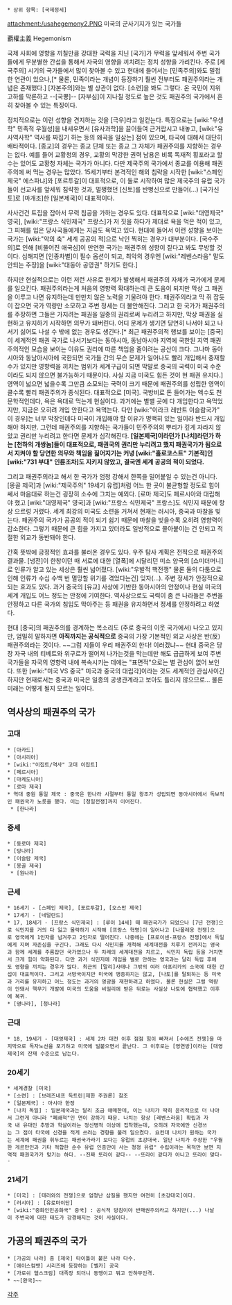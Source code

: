  * 상위 항목: [국제정세]

attachment:/usahegemony2.PNG
미국의 군사기지가 있는 국가들

覇權主義
Hegemonism

국제 사회에 영향을 끼칠만큼 강대한 국력을 지닌 [국가]가 무력을 앞세워서 주변 국가들에게 무분별한 간섭을 통해서 자국의 영향을 끼치려는 정치 성향을 가리킨다. 주로 [제국주의] 시기의 국가들에서 많이 찾아볼 수 있고 현대에 들어서는 [민족주의]와도 밀접한 연관이 있으나,[* 물론, 민족이라는 개념이 등장하기 훨씬 전부터도 패권주의라는 개념은 존재했다.] [자본주의]와는 별 상관이 없다. [소련]을 봐도 그렇다. 온 국민이 지위고하를 막론하고 --[국뽕]-- [자부심]이 지나칠 정도로 높은 것도 패권주의 국가에서 흔히 찾아볼 수 있는 특징이다.

정치적으로는 이런 성향을 견지하는 것을 [극우]라고 일컫는다. 특징으로는 [wiki:"우생학" 민족적 우월성]을 내세우면서 [유사과학]을 끌어들여 근거랍시고 내놓고, [wiki:"유사역사학" 역사를 짜집기 하는 등의 왜곡을 일삼는] 점이 있으며, 타국에 대해서 대단히 배타적이다. [종교]의 경우는 종교 단체 또는 종교 그 자체가 패권주의를 지향하는 경우는 없다. 예를 들어 교황청의 경우, 교황의 막강한 권력 남용은 비록 독재적 횡포라고 할 수는 있어도 교황청 자체는 국가가 아니다. 다만 제국주의 국가에서 종교를 이용해 패권주의에 써 먹는 경우는 많았다. 15세기부터 본격적인 해외 침략을 시작한 [wiki:"스페인 제국" 에스파냐]와 [포르투갈]이 대표적으로, 이 둘로 시작하여 많은 제국주의 유럽 국가들이 선교사를 앞세워 침략한 것과, 멀쩡했던 [신토]를 반병신으로 만들어(...) [국가신토]로 [마개조]한 [일본제국]이 대표적이다.

사사건건 트집을 잡아서 무력 침공을 가하는 경우도 있다. 대표적으로 [wiki:"대영제국" 영국], [wiki:"프랑스 식민제국" 프랑스]가 저 짓을 하다가 제대로 욕을 먹은 적이 있고, 그 피해를 입은 당사국들에게는 지금도 욕먹고 있다. 현대에 들어서 이런 성향을 보이는 국가는 [wiki:"악의 축" 세계 공공의 적]으로 낙인 찍히는 경우가 대부분이다. [국수주의]로 인해 [비뚤어진 애국심]이 만연한 국가는 패권주의 성향이 짙다고 봐도 무방할 것이다. 심해지면 [인종차별]이 필수 옵션이 되고, 최악의 경우엔 [wiki:"레벤스라움" 말도 안되는 주장]을 [wiki:"대동아 공영권" 하기도 한다.]

하지만 현실적으로는 이런 저런 사유로 한계가 발생해서 패권주의 자체가 국가에게 문제를 일으킨다. 패권주의라는게 처음의 영향력 확대하는데 큰 도움이 되지만 막상 그 패권을 이루고 나면 유지하는데 만만치 않은 노력을 기울려야 한다. 패권주의라고 막 쥐 잡듯이 잡으면 국가 역량만 소모하고 주변 정세는 더 불안해진다. 그리고 한 국가가 패권주의를 주장하면 그들은 가지려는 패권을 일종의 권리로써 누리려고 하지만, 막상 패권을 실현하고 유지하기 시작하면 의무가 돼버린다. 어디 문제가 생기면 당연히 나서야 되고 나서기 싫어도 나설 수 밖에 없는 경우도 생긴다.[* 최근 패권주의적 행보를 보이는 [중국]이 세계적인 패권 국가로 나서기보다는 동아시아, 동남아시아 지역에 국한된 지역 패권주의적인 모습을 보이는 이유도 권리에 따른 책임을 줄이려는 공산이 크다. 그나마 동아시아와 동남아시아에 국한되면 국가들 간의 무슨 문제가 일어나도 빨리 개입해서 중재할 수가 있지만 영향력을 끼치는 범위가 세계구급이 되면 막말로 중국의 국력이 미국 수준이라도 되지 않으면 불가능하기 때문이다. 사실 지금 미국도 힘든 것이 현 패권 유지다.] 영역이 넓으면 넓을수록 그만큼 소모되는 국력이 크기 때문에 패권주의를 성립한 영역이 클수록 빨리 패권주의가 종식된다. 대표적으로 [미국]. 국방비로 돈 들어가는 액수도 천문학적인데다, 욕은 욕대로 먹는게 현실이다. 과거에는 별별 곳에 다 개입한다고 욕먹었지만, 지금은 오히려 개입 안한다고 욕먹는다. 다만 [wiki:"이라크 레반트 이슬람국가" 이 경우]는 너무 막장인데다 미국이 개입해야 할 이유가 명백히 있는 일이라 반드시 개입해야 하지만. 그런데 패권주의를 지향하는 국가들이 민주주의의 뿌리가 깊게 자라지 않았고 권리만 누리려고 한다면 문제가 심각해진다. '''[일본제국]이라던가 [나치]라던가 하는 [천하의 개쌍놈]들이 대표적으로, 패권국의 권리만 누리려고 했지 패권국가가 됨으로서 지켜야 할 당연한 의무와 책임을 짊어지기는 커녕 [wiki:"홀로코스트" 기본적]인 [wiki:"731 부대" 인륜조차]도 지키지 않았고, 결국엔 세계 공공의 적이 되었다.'''

그리고 패권주의라고 해서 한 국가가 엄청 강해서 한쪽을 밀어붙일 수 있는건 아니다. [몽골 제국]과 [wiki:"제국주의" 19세기 유럽]처럼 어느 한 곳이 불균형할 정도로 힘이 쎄서 마음대로 하는건 굉장히 소수에 그치는 예외다. [로마 제국]도 페르시아와 대립해야 했고 [wiki:"대영제국" 영국]과 [wiki:"프랑스 식민제국" 프랑스]도 식민지 때문에 항상 으르렁 거렸다. 세계 최강의 미국도 소련을 거쳐서 현재는 러시아, 중국과 마찰을 빚는다. 패권주의 국가가 공공의 적이 되기 쉽기 때문에 마찰을 빚을수록 오히려 영향력이 감소한다. 그렇기 때문에 큰 힘을 가지고 있더라도 일방적으로 몰아붙이는 건 안되고 적절한 외교가 동반돼야 한다.

간혹 뜻밖에 긍정적인 효과를 불러온 경우도 있다. 우주 탐사 계획은 전적으로 패권주의 결과물. [냉전]이 한창이던 때 서로에 대한 [열폭]에 시달리던 미소 양국의 [쇼미더머니]로 인류가 알고 있는 세상은 훨씬 넓어졌다. [wiki:"우발적 핵전쟁" 물론 둘의 다툼으로 인해 인류가 수십 수백 번 멸망할 위기를 겪었다는건] 잊자(…). 주변 정세가 안정적으로 되는 효과도 있다. 과거 중국의 [유교] 사상에  기반한 동아시아의 안정이나 현실 미국의 세계 개입도 어느 정도는 안정에 기여한다. 역사상으로도 국력이 좀 큰 나라들은 주변을 안정하고 다른 국가의 침입도 막아주는 등 패권을 유지하면서 정세를 안정하려고 하였다.

현대 [중국]의 패권주의를 경계하는 목소리도 (주로 중국의 이웃 국가에서) 나오고 있지만, 엄밀히 말하자면 '''아직까지는 공식적으로''' 중국의 가장 기본적인 외교 사상은 반(反)패권주의라는 것이다. ~~그럼 지들이 우리 패권주의 한다! 이러겠냐~~ 현대 중국은 당장 자국 내의 티베트와 위구르가 떨어져 나가는것을 막는데만 해도 급급하게 보여 주변 국가들을 자국의 영향력 내에 복속시키는 데에는 "표면적"으로는 별 관심이 없어 보인다. 또한 [wiki:"미국 VS 중국" 미국과 중국의 대립각]이라는 것도 세계적인 관심사이긴 하지만 현재로서는 중국과 미국은 일종의 공생관계라고 보아도 틀리지 않으므로... 물론 미래는 어떻게 될지 모르는 일이다.

== 역사상의 패권주의 국가 ==
=== 고대 ===
 * [아카드]
 * [아시리아]
 * [wiki:"이집트/역사" 고대 이집트]
 * [페르시아]
 * [마케도니아]
 * [로마 제국]
 * 역대 중원 통일 제국 : 중국은 한나라 시절부터 통일 왕조가 성립되면 동아시아에서 독보적인 패권국가 노릇을 했다. 이는 [청일전쟁]까지 이어진다.
  * [한나라]

=== 중세 ===
 * [동로마 제국]
 * [당나라]
 * [이슬람 제국]
 * [몽골 제국]
  * [원나라]

=== 근세 ===
 * 16세기 - [스페인 제국], [포르투갈], [오스만 제국]
 * 17세기 - [네덜란드]
 * 17, 18세기 - [프랑스 식민제국] : [루이 14세] 때 패권국가가 되었으나 [7년 전쟁]으로 식민지를 거의 다 잃고 몰락하기 시작해 [프랑스 혁명]이 일어나고 [나폴레옹 전쟁]으로 영국에게 1인자를 넘겨주고 2인자로 떨어진다. 나중에는 [프로이센-프랑스 전쟁]에서 독일에게 지며 자존심을 구긴다. 그래도 다시 식민지를 개척해 세계대전을 치루기 전까지는 영국과 함께 세계를 주름잡던 국가였으나 두 차례의 세계대전을 치르고, 식민지 독립 등을 거치면서 크게 힘이 약화된다. 다만 과거 식민지에 개입을 별로 안하는 영국과는 달리 독립 후에도 영향을 끼치는 경우가 많다. 최근의 [말리]사태나 그밖의 여러 아프리카의 소국에 대한 간섭이 대표적이다. 그리고 서방국이지만 미국에 맹종하지는 않고, [나토]를 탈퇴하는 등 미국과 거리를 유지하고 어느 정도는 과거의 영광을 재현하려고 하였다. 물론 현실은 그럴 역량이 안돼서 핵무기 개발에 미국의 도움을 비밀리에 받은 뒤로는 사실상 나토에 협력했고 이후에 복귀.
 * [명나라], [청나라]

=== 근대 ===
 * 18, 19세기 - [대영제국] : 세계 2차 대전 이후 점점 힘이 빠져서 [수에즈 전쟁]을 마지막으로 독자노선을 포기하고 미국에 빌붙으면서 끝난다. 그 이후로는 [영연방]이라는 [대영제국]의 잔재 수준으로 남는다.

=== 20세기 ===
 * 세계경찰 [미국]
 * [소련] : [브레즈네프 독트린|제한 주권론] 참조
 * [일본제국] : 아시아 한정
 * [나치 독일] : 일본제국과는 달리 조금 애매한데, 이는 나치가 딱히 윤리적으로 더 나아서 그런게 아니라 "폐쇄적"인 면이 강하기 때문. 나치는 항상 [레벤스라움] 확립과 자국 내 유대인 추방과 학살이라는 정신병적 이상에 집착했는데, 오히려 자국에만 신경쓰는 그 점이 타국에 신경을 적게 쓰려는 경향을 불러 일으켰다. 요컨대 나치가 원하는 국가는 세계에 패권을 휘두르는 패권국가라기 보다는 유럽의 초강대국. 일단 나치가 주장한 "우월한 게르만인과 기타 적합한 순수 유럽 인종만이 사는 청정 유럽" 수립이라는 목적만 보면 지역적 패권국가가 맞기는 하다. --진짜 또라이 같다-- --또라이 같다가 아니고 또라이 맞다--

=== 21세기 ===
 * [미국] : [테러와의 전쟁]으로 엄청난 삽질을 했지만 여전히 [초강대국]이다.
 * [러시아] : [유로마이단]
 * [wiki:"중화인민공화국" 중국] : 공식적 방침이야 반패권주의라고 하지만(...) 나날이 주변국에 대한 태도가 강경해지는 것이 사실이다.

== 가공의 패권주의 국가 ==
 * [가공의 나라] 중 [제국] 타이틀이 붙은 나라 다수.
 * [에이스컴뱃] 시리즈에 등장하는 [벨카] 공국
 * [가로쉬 헬스크림] 대족장 되더니 동맹이고 뭐고 안하무인격.
 * ~~[환국]~~
[[각주]]
